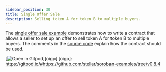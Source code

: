 ```yaml
---
sidebar_position: 30
title: Single Offer Sale
description: Selling token A for token B to multiple buyers.
---
```


The [single offer sale example] demonstrates how to write a contract that allows a seller to set up an offer to sell token A for token B to multiple buyers. The comments in the [source code] explain how the contract should be used.

[![Open in Gitpod](https://gitpod.io/button/open-in-gitpod.svg)][oigp] [oigp]: https://gitpod.io/#https://github.com/stellar/soroban-examples/tree/v0.8.4

[single offer sale example]: https://github.com/stellar/soroban-examples/tree/v0.8.4/single_offer
[source code]: https://github.com/stellar/soroban-examples/blob/v0.8.4/single_offer/src/lib.rs
